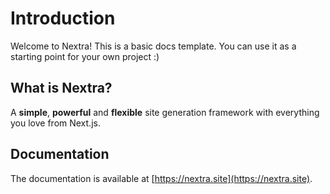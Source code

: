 
<ThermalProvider>

<App />

# Introduction
 
Welcome to Nextra! This is a basic docs template. You can use it as a starting point for your own project :)

## What is Nextra?

A **simple**, **powerful** and **flexible** site generation framework with everything you love from Next.js.

## Documentation

The documentation is available at [https://nextra.site](https://nextra.site).

</ThermalProvider>

